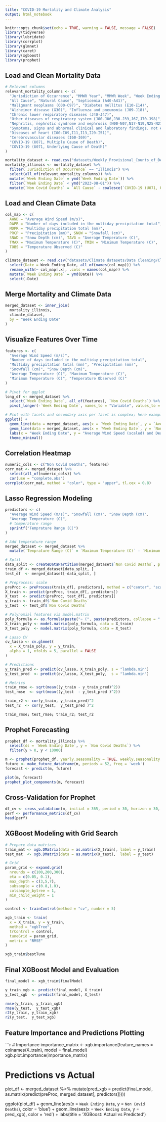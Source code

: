 ```yaml
---
title: "COVID-19 Mortality and Climate Analysis"
output: html_notebook
---
```


```r
knitr::opts_chunk$set(echo = TRUE, warning = FALSE, message = FALSE)
library(tidyverse)
library(lubridate)
library(corrplot)
library(glmnet)
library(caret)
library(xgboost)
library(prophet)
```

## Load and Clean Mortality Data

```r
# Relevant columns
relevant_mortality_columns <- c(
  "Jurisdiction of Occurrence", "MMWR Year", "MMWR Week", "Week Ending Date",
  "All Cause", "Natural Cause", "Septicemia (A40-A41)",
  "Malignant neoplasms (C00-C97)", "Diabetes mellitus (E10-E14)",
  "Alzheimer disease (G30)", "Influenza and pneumonia (J09-J18)",
  "Chronic lower respiratory diseases (J40-J47)",
  "Other diseases of respiratory system (J00-J06,J30-J39,J67,J70-J98)",
  "Nephritis, nephrotic syndrome and nephrosis (N00-N07,N17-N19,N25-N27)",
  "Symptoms, signs and abnormal clinical and laboratory findings, not elsewhere classified (R00-R99)",
  "Diseases of heart (I00-I09,I11,I13,I20-I51)",
  "Cerebrovascular diseases (I60-I69)",
  "COVID-19 (U071, Multiple Cause of Death)",
  "COVID-19 (U071, Underlying Cause of Death)"
)

mortality_dataset <- read.csv("datasets/Weekly_Provisional_Counts_of_Deaths_by_State_and_Select_Causes__2020-2023_20250216.csv")
mortality_illinois <- mortality_dataset %>%
  filter(`Jurisdiction of Occurrence` == "Illinois") %>%
  select(all_of(relevant_mortality_columns)) %>%
  mutate(`Week Ending Date` = ymd(`Week Ending Date`)) %>%
  filter(`Week Ending Date` < ymd("2023-08-01")) %>%
  mutate(`Non Covid Deaths` = `All Cause` - coalesce(`COVID-19 (U071, Underlying Cause of Death)`, 0))
```

## Load and Clean Climate Data

```r
col_map <- c(
  AWND = "Average Wind Speed (m/s)",
  DAPR = "Number of days included in the multiday precipitation total",
  MDPR = "Multiday precipitation total (mm)",
  PRCP = "Precipitation (mm)", SNOW = "Snowfall (cm)",
  SNWD = "Snow Depth (cm)", TAVG = "Average Temperature (C)",
  TMAX = "Maximum Temperature (C)", TMIN = "Minimum Temperature (C)",
  TOBS = "Temperature Observed (C)"
)

climate_dataset <- read.csv("datasets/Climate datasets/Data Cleaning/Climate_weekly_data.csv") %>%
  select(Date = Week_Ending_Date, all_of(names(col_map))) %>%
  rename_with(~ col_map[.x], .cols = names(col_map)) %>%
  mutate(`Week Ending Date` = ymd(Date)) %>%
  select(-Date)
```

## Merge Mortality and Climate Data

```r
merged_dataset <- inner_join(
  mortality_illinois,
  climate_dataset,
  by = "Week Ending Date"
)
```

## Visualize Features Over Time

```r
features <- c(
  "Average Wind Speed (m/s)",
  "Number of days included in the multiday precipitation total",
  "Multiday precipitation total (mm)", "Precipitation (mm)",
  "Snowfall (cm)", "Snow Depth (cm)",
  "Average Temperature (C)", "Maximum Temperature (C)",
  "Minimum Temperature (C)", "Temperature Observed (C)"
)

# Pivot for ggplot
long_df <- merged_dataset %>%
  select(`Week Ending Date`, all_of(features), `Non Covid Deaths`) %>%
  pivot_longer(-`Week Ending Date`, names_to = "Variable", values_to = "Value")

# Plot with facets and secondary axis per facet is complex; here example for one:
ggplot() +
  geom_line(data = merged_dataset, aes(x = `Week Ending Date`, y = `Average Wind Speed (m/s)`)) +
  geom_line(data = merged_dataset, aes(x = `Week Ending Date`, y = `Non Covid Deaths`/max(`Non Covid Deaths`)*max(`Average Wind Speed (m/s)`)), color = "red") +
  labs(x = "Week Ending Date", y = "Average Wind Speed (scaled) and Deaths") +
  theme_minimal()
```

## Correlation Heatmap

```r
numeric_cols <- c("Non Covid Deaths", features)
corr_mat <- merged_dataset %>%
  select(all_of(numeric_cols)) %>%
  cor(use = "complete.obs")
corrplot(corr_mat, method = "color", type = "upper", tl.cex = 0.8)
```

## Lasso Regression Modeling

```r
predictors <- c(
  "Average Wind Speed (m/s)", "Snowfall (cm)", "Snow Depth (cm)",
  "Average Temperature (C)",
  # temperature range
  sprintf("Temprature Range (C)")
)

# Add temperature range
merged_dataset <- merged_dataset %>%
  mutate(`Temprature Range (C)` = `Maximum Temperature (C)` - `Minimum Temperature (C)`)

# Split
data_split <- createDataPartition(merged_dataset$`Non Covid Deaths`, p = 0.8, list = FALSE)
train_df <- merged_dataset[data_split, ]
test_df  <- merged_dataset[-data_split, ]

# Preprocess: scale
preProc <- preProcess(train_df[, predictors], method = c("center", "scale"))
X_train <- predict(preProc, train_df[, predictors])
X_test  <- predict(preProc, test_df[, predictors])
y_train <- train_df$`Non Covid Deaths`
y_test  <- test_df$`Non Covid Deaths`

# Polynomial features via model.matrix
poly_formula <- as.formula(paste("~ (", paste(predictors, collapse = " + "), ")^2 -1"))
X_train_poly <- model.matrix(poly_formula, data = X_train)
X_test_poly  <- model.matrix(poly_formula, data = X_test)

# Lasso CV
cv_lasso <- cv.glmnet(
  x = X_train_poly, y = y_train,
  alpha = 1, nfolds = 5, parallel = FALSE
)

# Predictions
y_train_pred <- predict(cv_lasso, X_train_poly, s = "lambda.min")
y_test_pred  <- predict(cv_lasso, X_test_poly,  s = "lambda.min")

# Metrics
train_rmse <- sqrt(mean((y_train - y_train_pred)^2))
test_rmse  <- sqrt(mean((y_test  - y_test_pred )^2))

train_r2 <- cor(y_train, y_train_pred)^2
test_r2  <- cor(y_test,  y_test_pred )^2

train_rmse; test_rmse; train_r2; test_r2
```

## Prophet Forecasting

```r
prophet_df <- mortality_illinois %>%
  select(ds = `Week Ending Date`, y = `Non Covid Deaths`) %>%
  filter(y > 0, y < 10000)

m <- prophet(prophet_df, yearly.seasonality = TRUE, weekly.seasonality = TRUE)
future <- make_future_dataframe(m, periods = 52, freq = 'week')
forecast <- predict(m, future)

plot(m, forecast)
prophet_plot_components(m, forecast)
```

## Cross-Validation for Prophet

```r
df_cv <- cross_validation(m, initial = 365, period = 30, horizon = 30, units = 'days')
perf <- performance_metrics(df_cv)
head(perf)
```

## XGBoost Modeling with Grid Search

```r
# Prepare data matrices
train_mat <- xgb.DMatrix(data = as.matrix(X_train), label = y_train)
test_mat  <- xgb.DMatrix(data = as.matrix(X_test),  label = y_test)

# Grid
param_grid <- expand.grid(
  nrounds = c(100,200,300),
  eta = c(0.05, 0.1),
  max_depth = c(3,5,7),
  subsample = c(0.8,1.0),
  colsample_bytree = 1,
  min_child_weight = 1
)

control <- trainControl(method = "cv", number = 5)

xgb_train <- train(
  x = X_train, y = y_train,
  method = "xgbTree",
  trControl = control,
  tuneGrid = param_grid,
  metric = "RMSE"
)

xgb_train$bestTune
```

## Final XGBoost Model and Evaluation

```r
final_model <- xgb_train$finalModel

y_train_xgb <- predict(final_model, X_train)
y_test_xgb  <- predict(final_model, X_test)

rmse(y_train, y_train_xgb)
rmse(y_test,  y_test_xgb)
r2(y_train, y_train_xgb)
r2(y_test,  y_test_xgb)
```

## Feature Importance and Predictions Plotting

```r
# Importance
importance_matrix <- xgb.importance(feature_names = colnames(X_train), model = final_model)
xgb.plot.importance(importance_matrix)

# Predictions vs Actual
plot_df <- merged_dataset %>%
  mutate(pred_xgb = predict(final_model, as.matrix(predict(preProc, merged_dataset[, predictors]))))

ggplot(plot_df) +
  geom_line(aes(x = `Week Ending Date`, y = `Non Covid Deaths`), color = 'blue') +
  geom_line(aes(x = `Week Ending Date`, y = pred_xgb), color = 'red') +
  labs(title = 'XGBoost: Actual vs Predicted')
